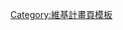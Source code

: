 {{helpbox
| width:auto; clear:right
| templatename = 論述手冊
| name   = [[Wikipedia:論述|維基論述]]
| bodyclass = plainlist
| group1 = 
| list1  =
* [[Wikipedia:方針、指引和論述間的差別|與方針指引的差別]]
* [[Wikipedia:論述的價值|論述的價值]]
* [[Wikipedia:論述不是方針|論述不是方針]]
* [[Wikipedia:論述或草案不該當作方針來引用|勿引用論述當方針]]
* [[Wikipedia:維基百科論述|論述撰寫指南]]
* [[Wikipedia:避免撰寫冗餘的論述|別寫冗餘論述]]
* [[Wikipedia:引用自己的論述|引用自己的論述]]
| group2 = [[Wikipedia:論述的簡而言之列表|簡而言之列表]]
| list2  = 
* [[Wikipedia:論述的簡而言之列表/條目編寫|條目編寫]]
* [[Wikipedia:論述的簡而言之列表/文明|文明]]
* [[Wikipedia:論述的簡而言之列表/讨论与共识|讨论与共识]]
* [[Wikipedia:論述的簡而言之列表/刪除|刪除]]
* [[Wikipedia:論述的簡而言之列表/中立的觀點|中立的觀點]]
* [[Wikipedia:論述的簡而言之列表/關注度|關注度]]
* [[Wikipedia:論述的簡而言之列表/可供查证与可靠来源|可供查证与可靠来源]]
| group3 = [[Wikipedia:論述目錄|論述目錄]]
| list3  = 
* [[Wikipedia:論述分類列表|論述分類列表]]
* [[:Category:維基百科論述|論述分類]]
* [[:Category:維基百科資訊頁|資訊頁分類]]
}}<noinclude>
[[Category:維基計畫頁模板]]</noinclude>